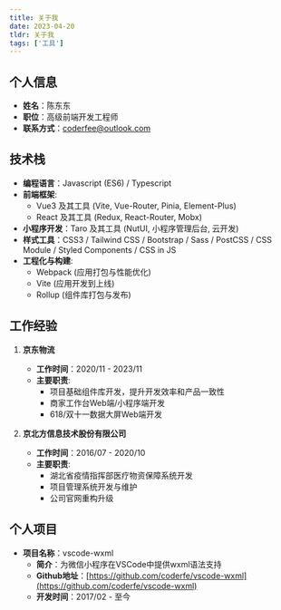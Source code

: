```yaml
---
title: 关于我
date: 2023-04-20
tldr: 关于我
tags: ['工具']
---
```


## 个人信息

- **姓名**：陈东东
- **职位**：高级前端开发工程师
- **联系方式**：[coderfee@outlook.com](mailto:coderfee@outlook.com)

## 技术栈

- **编程语言**：Javascript (ES6) / Typescript
- **前端框架**:
  - Vue3 及其工具 (Vite, Vue-Router, Pinia, Element-Plus)
  - React 及其工具 (Redux, React-Router, Mobx)
- **小程序开发**：Taro 及其工具 (NutUI, 小程序管理后台, 云开发)
- **样式工具**：CSS3 / Tailwind CSS / Bootstrap / Sass / PostCSS / CSS Module / Styled Components / CSS in JS
- **工程化与构建**:
  - Webpack (应用打包与性能优化)
  - Vite (应用开发到上线)
  - Rollup (组件库打包与发布)

## 工作经验

1. **京东物流**

   - **工作时间**：2020/11 - 2023/11
   - **主要职责**:
     - 项目基础组件库开发，提升开发效率和产品一致性
     - 商家工作台Web端/小程序端开发
     - 618/双十一数据大屏Web端开发

2. **京北方信息技术股份有限公司**
   - **工作时间**：2016/07 - 2020/10
   - **主要职责**:
     - 湖北省疫情指挥部医疗物资保障系统开发
     - 项目管理系统开发与维护
     - 公司官网重构升级

## 个人项目

- **项目名称**：vscode-wxml
  - **简介**：为微信小程序在VSCode中提供wxml语法支持
  - **Github地址**：[https://github.com/coderfe/vscode-wxml](https://github.com/coderfe/vscode-wxml)
  - **开发时间**：2017/02 - 至今
